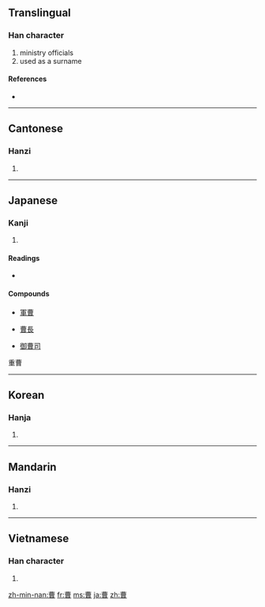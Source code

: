 {{also|曺}}
==Translingual==

===Han character===
{{Han char|rn=73|rad=曰|as=07|sn=11|four=5560<sub>6</sub>|canj=廿田日 (TWA)}}

# ministry officials
# used as a surname

====References====
* {{Han ref|kx=0502.130|dkj=14297|dj=0876.030|hdz=21511.060|uh=66F9|ud=26361|bh=B1E4|bd=45540}}

----

==Cantonese==

===Hanzi===
{{yue-hanzi|jyut=|y=chou4}}

# {{defn|Cantonese|sort=曰07}}

----

==Japanese==

===Kanji===
{{ja-kanji|grade=c|rs=曰07}}

# {{defn|Japanese}}

====Readings====
* {{ja-readings|on=[[そう]] (sō)|kun=[[つかさ]] (tsukasa), [[ともがら]] (tomogara), [[へや]] (heya)}}

====Compounds====
{{top4}}
* [[軍曹]]
{{mid4}}
* [[曹長]]
{{mid4}}
* [[御曹司]]
{{mid4}}
重曹
{{mid4}}
{{bottom}}

----

==Korean==

===Hanja===
{{ko-hanja|hangeul=조|eumhun=|rv=jo|mr=cho|y=co}}

# {{defn|Korean|sort=曰07}}

----

==Mandarin==

===Hanzi===
{{cmn-hanzi|pin=[[cáo]] ([[cao2]])|wg=ts'ao<sup>2</sup>}}

# {{defn|Mandarin|sort=曰07}}

----

==Vietnamese==

===Han character===
{{vi-hantu|[[tào]]|rs=曰07}}

# {{defn|Vietnamese|sort=曰07}}

[[zh-min-nan:曹]]
[[fr:曹]]
[[ms:曹]]
[[ja:曹]]
[[zh:曹]]